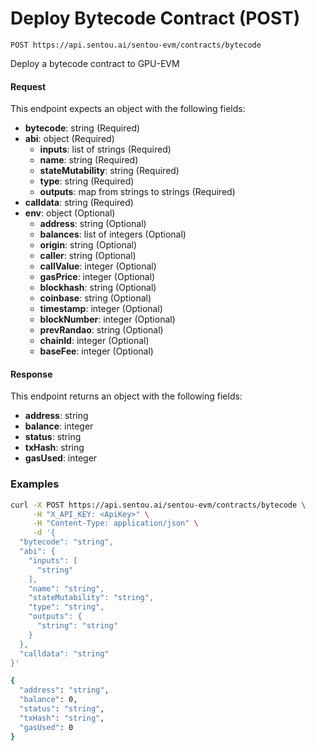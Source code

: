 # Deploy Bytecode Contract (POST)

`POST https://api.sentou.ai/sentou-evm/contracts/bytecode`

Deploy a bytecode contract to GPU-EVM

#### Request
This endpoint expects an object with the following fields:
- **bytecode**: string (Required)
- **abi**: object (Required)
  - **inputs**: list of strings (Required)
  - **name**: string (Required)
  - **stateMutability**: string (Required)
  - **type**: string (Required)
  - **outputs**: map from strings to strings (Required)
- **calldata**: string (Required)
- **env**: object (Optional)
  - **address**: string (Optional)
  - **balances**: list of integers (Optional)
  - **origin**: string (Optional)
  - **caller**: string (Optional)
  - **callValue**: integer (Optional)
  - **gasPrice**: integer (Optional)
  - **blockhash**: string (Optional)
  - **coinbase**: string (Optional)
  - **timestamp**: integer (Optional)
  - **blockNumber**: integer (Optional)
  - **prevRandao**: string (Optional)
  - **chainId**: integer (Optional)
  - **baseFee**: integer (Optional)

#### Response
This endpoint returns an object with the following fields:
- **address**: string
- **balance**: integer
- **status**: string
- **txHash**: string
- **gasUsed**: integer


### Examples

```sh curl copy filename="POST /sentou-evm/contracts/bytecode"
curl -X POST https://api.sentou.ai/sentou-evm/contracts/bytecode \
     -H "X_API_KEY: <ApiKey>" \
     -H "Content-Type: application/json" \
     -d '{
  "bytecode": "string",
  "abi": {
    "inputs": [
      "string"
    ],
    "name": "string",
    "stateMutability": "string",
    "type": "string",
    "outputs": {
      "string": "string"
    }
  },
  "calldata": "string"
}'
```

```sh curl copy filename="RESPONSE"
{
  "address": "string",
  "balance": 0,
  "status": "string",
  "txHash": "string",
  "gasUsed": 0
}
```